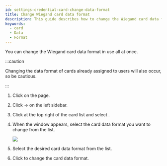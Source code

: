 ```yaml
---
id: settings-credential-card-change-data-format
title: Change Wiegand card data format
description: This guide describes how to change the Wiegand card data format in one go.
keywords:
  - card
  - Data
  - Format
---
```


You can change the Wiegand card data format in use all at once.

:::caution

Changing the data format of cards already assigned to users will also occur, so be cautious.

:::

1. Click <Cmd sid='shell.header.setting' /> on the <Cmd sid='shell.header.launcher' /> page.

2. Click <Cmd sid='setting.menu.credential.root' /> → <Cmd sid='setting.menu.credential.card' /> on the left sidebar.

3. Click <IcMoreW /> at the top right of the card list and select <Cmd sid='setting.card.more.changeDataFormat' product='2' />.

4. When the <Cmd sid='setting.card.changeDataFormat.title' product='2' /> window appears, select the card data format you want to change from the <Cmd sid='setting.card.changeDataFormat.currentType' product='2' /> list.

   <Image src='/img/biostarx-settings-credentail-card-change-data-format.png' />

5. Select the desired card data format from the <Cmd sid='setting.card.changeDataFormat.targetType' product='2' /> list.

6. Click <Cmd sid='button.apply' product='2' /> to change the card data format.
